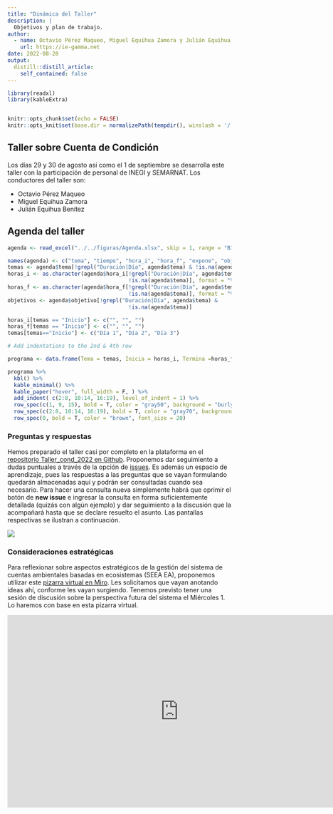 ```yaml
---
title: "Dinámica del Taller"
description: |
  Objetivos y plan de trabajo.
author:
  - name: Octavio Pérez Maqueo, Miguel Equihua Zamora y Julián Equihua Benítez
    url: https://ie-gamma.net
date: 2022-08-28
output:
  distill::distill_article:
    self_contained: false
---
```

<style>
.table-hover > tbody > tr:hover { 
  background-color: #EAE677;
}
</style>


```r
library(readxl)
library(kableExtra)


knitr::opts_chunk$set(echo = FALSE)
knitr::opts_knit$set(base.dir = normalizePath(tempdir(), winslash = '/'))
```

## Taller sobre Cuenta de Condición

Los días 29 y 30 de agosto así como el 1 de septiembre se desarrolla este taller con la participación de personal de INEGI y SEMARNAT. Los conductores del taller son:

* Octavio Pérez Maqueo
* Miguel Equihua Zamora
* Julián Equihua Benítez

## Agenda del taller

```r
agenda <- read_excel("../../figuras/Agenda.xlsx", skip = 1, range = "B1:H30")

names(agenda) <- c("tema", "tiempo", "hora_i", "hora_f", "expone", "objetivo", "temas")
temas <- agenda$tema[!grepl("Duración|Día", agenda$tema) & !is.na(agenda$tema)]
horas_i <- as.character(agenda$hora_i[!grepl("Duración|Día", agenda$tema) &
                                      !is.na(agenda$tema)], format = "%H:%M")
horas_f <- as.character(agenda$hora_f[!grepl("Duración|Día", agenda$tema) &
                                      !is.na(agenda$tema)], format = "%H:%M")
objetivos <- agenda$objetivo[!grepl("Duración|Día", agenda$tema) &
                                      !is.na(agenda$tema)]

horas_i[temas == "Inicio"] <- c("", "", "")
horas_f[temas == "Inicio"] <- c("", "", "")
temas[temas=="Inicio"] <- c("Día 1", "Día 2", "Día 3")

# Add indentations to the 2nd & 4th row

programa <- data.frame(Tema = temas, Inicia = horas_i, Termina =horas_f)

programa %>%
  kbl() %>%
  kable_minimal() %>%
  kable_paper("hover", full_width = F, ) %>%
  add_indent( c(2:8, 10:14, 16:19), level_of_indent = 1) %>%
  row_spec(c(1, 9, 15), bold = T, color = "gray50", background = "burlywood") %>%
  row_spec(c(2:8, 10:14, 16:19), bold = T, color = "gray70", background = "ivory") %>%
  row_spec(0, bold = T, color = "brown", font_size = 20)

```

### Preguntas y respuestas
Hemos preparado el taller casi por completo en la plataforma en el [repositorio Taller_cond_2022 en Github](https://github.com/equihuam/Taller_Cond_2022/commits/main). Proponemos dar seguimiento a dudas puntuales a través de la opción de [issues](https://github.com/equihuam/Taller_Cond_2022/issues). Es además un espacio de aprendizaje, pues las respuestas a las preguntas que se vayan formulando quedarán almacenadas aquí y podrán ser consultadas cuando sea necesario. Para hacer una consulta nueva simplemente habrá que oprimir el botón de **new issue** e ingresar la consulta en forma suficientemente detallada (quizás con algún ejemplo) y dar seguimiento a la discusión que la acompañará hasta que se declare resuelto el asunto. Las pantallas respectivas se ilustran a continuación.


![](../../figuras/github.png)



### Consideraciones estratégicas

Para reflexionar sobre aspectos estratégicos de la gestión del sistema de cuentas ambientales basadas en ecosistemas (SEEA EA), proponemos utilizar este [pizarra virtual en Miro](https://miro.com/app/board/uXjVPf-z5Tg=/). Les solicitamos que vayan anotando ideas ahí, conforme les vayan surgiendo. Tenemos previsto tener una sesión de discusión sobre la perspectiva futura del sistema el Miércoles 1. Lo haremos con base en esta pizarra virtual.

<iframe width="768" height="432" src="https://miro.com/app/live-embed/uXjVPf-z5Tg=/?moveToViewport=-2488,-1273,4975,2544&embedId=473439136531" frameborder="0" scrolling="no" allowfullscreen></iframe>



